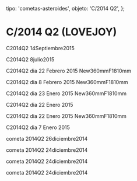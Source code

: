 
  tipo: 'cometas-asteroides',
  objeto: 'C/2014 Q2',
};

# C/2014 Q2 (LOVEJOY)

<Imagen
  src="registro/c2014-q2_20150914_21_2014q2_20150914_i88.jpg"
  fecha="20150914"
/>

C2014Q2 14Septiembre2015

<Imagen
  src="registro/c2014-q2_20150708_20_2014q2_20150708_i88.jpg"
  fecha="20150708"
/>

C2014Q2 8julio2015

<Imagen
  src="registro/c2014-q2_20121200_19_2014q2_rgb.jpg"
  fecha="20121200"
/>

<Imagen
  src="registro/c2014-q2_20150222_18_2014q2sigjpg.jpg"
  fecha="20150222"
/>

C2014Q2 dia 22 Febrero 2015 New360mmF1810mm

<Imagen
  src="registro/c2014-q2_20121200_17_2014q22.jpg"
  fecha="20121200"
/>

<Imagen
  src="registro/c2014-q2_20150208_16_2014q2es.jpg"
  fecha="20150208"
/>

C2014Q2 dia 8 Febrero 2015 New360mmF1810mm

<Imagen
  src="registro/c2014-q2_20150123_15_2014q2_20150123_88.jpg"
  fecha="20150123"
/>

<Imagen
  src="registro/c2014-q2_20150123_14_2014q2_20152301_i88i.jpg"
  fecha="20150123"
/>

C2014Q2 dia 23 Enero 2015 New360mmF1810mm

<Imagen
  src="registro/c2014-q2_undefined_13_video-5.png"
/>

<Imagen
  src="registro/c2014-q2_20150123_12_2014q2_20150123_i88651.jpg"
  fecha="20150123"
/>

<Imagen
  src="registro/c2014-q2_20150122_11_2014q2_20150123_i88f651.jpg"
  fecha="20150122"
/>

C2014Q2 dia 22 Enero 2015

<Imagen
  src="registro/c2014-q2_20150122_10_2014q2f1_20150122_i88.jpg"
  fecha="20150122"
/>

C2014Q2 dia 22 Enero 2015 New360mmF1810mm

<Imagen
  src="registro/c2014-q2_20150107_9_c2014q2_20150107_i88.jpg"
  fecha="20150107"
/>

<Imagen
  src="registro/c2014-q2_20150107_8_c2014q2fil_20150107_i88.jpg"
  fecha="20150107"
/>

<Imagen
  src="registro/c2014-q2_20150107_7_c2014q2fil2_20150107_i881.jpg"
  fecha="20150107"
/>

C2014Q2 dia 7 Enero 2015

<Imagen
  src="registro/c2014-q2_20121200_6_2014q2.jpg"
  fecha="20121200"
/>

<Imagen
  src="registro/c2014-q2_20121200_5_2014q2f.jpg"
  fecha="20121200"
/>

<Imagen
  src="registro/c2014-q2_20141226_4_2014q2inv.jpg"
  fecha="20141226"
/>

cometa 2014Q2 26diciembre2014

<Imagen
  src="registro/c2014-q2_20141224_3_2014q2_20141223_i881.jpg"
  fecha="20141224"
/>

cometa 2014Q2 24diciembre2014

<Imagen
  src="registro/c2014-q2_20141224_2_2014q2in_20141223_i88.jpg"
  fecha="20141224"
/>

cometa 2014Q2 24diciembre2014

<Imagen
  src="registro/c2014-q2_20141224_1_2014q2rgb.jpg"
  fecha="20141224"
/>

cometa 2014Q2 24diciembre2014